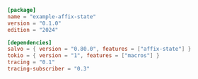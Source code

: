 
```toml  title="affix-state/Cargo.toml"
[package]
name = "example-affix-state"
version = "0.1.0"
edition = "2024"

[dependencies]
salvo = { version = "0.80.0", features = ["affix-state"] }
tokio = { version = "1", features = ["macros"] }
tracing = "0.1"
tracing-subscriber = "0.3"

```